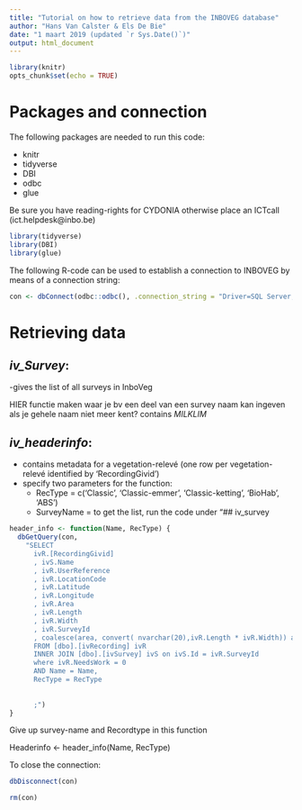```yaml
---
title: "Tutorial on how to retrieve data from the INBOVEG database"
author: "Hans Van Calster & Els De Bie"
date: "1 maart 2019 (updated `r Sys.Date()`)"
output: html_document
---
```



```r
library(knitr)
opts_chunk$set(echo = TRUE)
```

# Packages and connection

The following packages are needed to run this code:

* knitr
* tidyverse
* DBI
* odbc
* glue

Be sure you have reading-rights for CYDONIA
otherwise place an ICTcall (ict.helpdesk@inbo.be)


```r
library(tidyverse)
library(DBI)
library(glue)
```

The following R-code can be used to establish a connection to INBOVEG by means of a connection string:

<!--better to use a connection string than dsn. dsn requires extra steps and settings in windows odbc manager-->

```r
con <- dbConnect(odbc::odbc(), .connection_string = "Driver=SQL Server;Server=inbo-sql07-prd.inbo.be,1433;Database=D0010_00_Cydonia;Trusted_Connection=Yes;")
```



# Retrieving data

## *iv_Survey*:

-gives the list of all surveys in InboVeg

HIER functie maken waar je bv een deel van een survey naam kan ingeven als je gehele naam niet meer kent?
 contains $MILKLIM$



## *iv_headerinfo*: 

- contains metadata for a vegetation-relevé (one row per vegetation-relevé identified by 'RecordingGivid')
- specify two parameters for the function:
    - RecType = c('Classic', 'Classic-emmer', 'Classic-ketting', 'BioHab', 'ABS')
    - SurveyName = to get the list, run the code under "## iv_survey
    
    
```r

header_info <- function(Name, RecType) {
  dbGetQuery(con,
    "SELECT 
      ivR.[RecordingGivid]
      , ivS.Name
      , ivR.UserReference
      , ivR.LocationCode
      , ivR.Latitude
      , ivR.Longitude
      , ivR.Area
      , ivR.Length
      , ivR.Width
      , ivR.SurveyId
      , coalesce(area, convert( nvarchar(20),ivR.Length * ivR.Width)) as B
      FROM [dbo].[ivRecording] ivR
      INNER JOIN [dbo].[ivSurvey] ivS on ivS.Id = ivR.SurveyId
      where ivR.NeedsWork = 0
      AND Name = Name,
      RecType = RecType
      
      
      ;")
}

```

Give up survey-name and Recordtype in this function

Headerinfo <- header_info(Name, RecType)

To close the connection:

```r
dbDisconnect(con)

rm(con)
```

